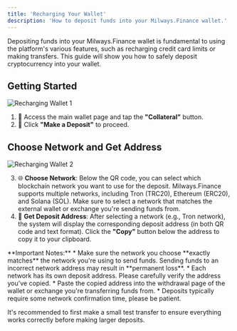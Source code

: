 ```yaml
---
title: 'Recharging Your Wallet'
description: 'How to deposit funds into your Milways.Finance wallet.'
---
```


<Info>
Depositing funds into your Milways.Finance wallet is fundamental to using the platform's various features, such as recharging credit card limits or making transfers. This guide will show you how to safely deposit cryptocurrency into your wallet.
</Info>

## Getting Started

![Recharging Wallet 1](https://milways.gitbook.io/~gitbook/image?url=https%3A%2F%2F905664024-files.gitbook.io%2F%7E%2Ffiles%2Fv0%2Fb%2Fgitbook-x-prod.appspot.com%2Fo%2Fspaces%252FBdfmzoYxBtV1Xo4FcaHt%252Fuploads%252FWWnoaqvCu9KHUTH4czmt%252F32.png%3Falt%3Dmedia%26token%3D9d3c483c-e785-43da-80e0-6fa7411bc937&width=768&dpr=4&quality=100&sign=79d55c71&sv=2)

1. 💼 Access the main wallet page and tap the **"Collateral"** button.
2. 🔄 Click **"Make a Deposit"** to proceed.

## Choose Network and Get Address

![Recharging Wallet 2](https://milways.gitbook.io/~gitbook/image?url=https%3A%2F%2F905664024-files.gitbook.io%2F%7E%2Ffiles%2Fv0%2Fb%2Fgitbook-x-prod.appspot.com%2Fo%2Fspaces%252FBdfmzoYxBtV1Xo4FcaHt%252Fuploads%252Fz9qUv8geXuqL7po9v80M%252F33.png%3Falt%3Dmedia%26token%3Dba0fc7b4-b0c7-4ddc-8466-cd37d874d6f8&width=768&dpr=4&quality=100&sign=13cc21de&sv=2)

3. 🌐 **Choose Network**: Below the QR code, you can select which blockchain network you want to use for the deposit. Milways.Finance supports multiple networks, including Tron (TRC20), Ethereum (ERC20), and Solana (SOL). Make sure to select a network that matches the external wallet or exchange you're sending funds from.
4. 🔢 **Get Deposit Address**: After selecting a network (e.g., Tron network), the system will display the corresponding deposit address (in both QR code and text format). Click the **"Copy"** button below the address to copy it to your clipboard.

<Warning>
**Important Notes:**
* Make sure the network you choose **exactly matches** the network you're using to send funds. Sending funds to an incorrect network address may result in **permanent loss**.
* Each network has its own deposit address. Please carefully verify the address you've copied.
* Paste the copied address into the withdrawal page of the wallet or exchange you're transferring funds from.
* Deposits typically require some network confirmation time, please be patient.
</Warning>

<Tip>It's recommended to first make a small test transfer to ensure everything works correctly before making larger deposits.</Tip>
